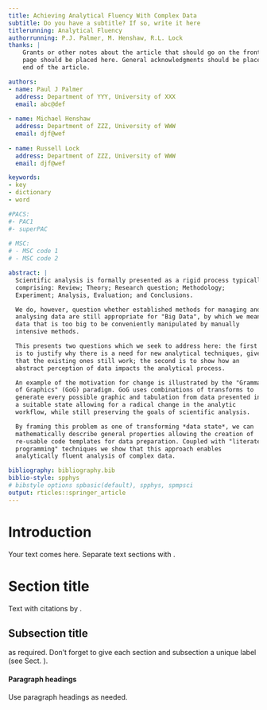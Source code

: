 ```yaml
---
title: Achieving Analytical Fluency With Complex Data
subtitle: Do you have a subtitle? If so, write it here
titlerunning: Analytical Fluency
authorrunning: P.J. Palmer, M. Henshaw, R.L. Lock
thanks: | 
    Grants or other notes about the article that should go on the front 
    page should be placed here. General acknowledgments should be placed at the
    end of the article.

authors: 
- name: Paul J Palmer
  address: Department of YYY, University of XXX
  email: abc@def
  
- name: Michael Henshaw
  address: Department of ZZZ, University of WWW
  email: djf@wef
  
- name: Russell Lock
  address: Department of ZZZ, University of WWW
  email: djf@wef 

keywords:
- key
- dictionary
- word

#PACS: 
#- PAC1
#- superPAC
    
# MSC:
# - MSC code 1
# - MSC code 2

abstract: |
  Scientific analysis is formally presented as a rigid process typically
  comprising: Review; Theory; Research question; Methodology;
  Experiment; Analysis, Evaluation; and Conclusions.

  We do, however, question whether established methods for managing and
  analysing data are still appropriate for "Big Data", by which we mean
  data that is too big to be conveniently manipulated by manually
  intensive methods.

  This presents two questions which we seek to address here: the first
  is to justify why there is a need for new analytical techniques, given
  that the existing ones still work; the second is to show how an
  abstract perception of data impacts the analytical process.

  An example of the motivation for change is illustrated by the "Grammar
  of Graphics" (GoG) paradigm. GoG uses combinations of transforms to
  generate every possible graphic and tabulation from data presented in
  a suitable state allowing for a radical change in the analytic
  workflow, while still preserving the goals of scientific analysis.

  By framing this problem as one of transforming *data state*, we can
  mathematically describe general properties allowing the creation of
  re-usable code templates for data preparation. Coupled with "literate
  programming" techniques we show that this approach enables
  analytically fluent analysis of complex data.

bibliography: bibliography.bib
biblio-style: spphys
# bibstyle options spbasic(default), spphys, spmpsci
output: rticles::springer_article
---
```


# Introduction {#intro}

Your text comes here. Separate text sections with \cite{Mislevy06Cog}.

# Section title {#sec:1}

Text with citations by \cite{Galyardt14mmm}.

## Subsection title {#sec:2}

as required. Don't forget to give each section
and subsection a unique label (see Sect. \ref{sec:1}).

#### Paragraph headings 

Use paragraph headings as needed.

\begin{align}
a^2+b^2=c^2
\end{align}


